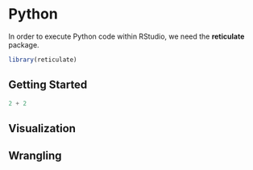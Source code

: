 # Python {-}

In order to execute Python code within RStudio, we need the **reticulate** package.

```r
library(reticulate)
```

## Getting Started

```python
2 + 2
```


## Visualization


## Wrangling



